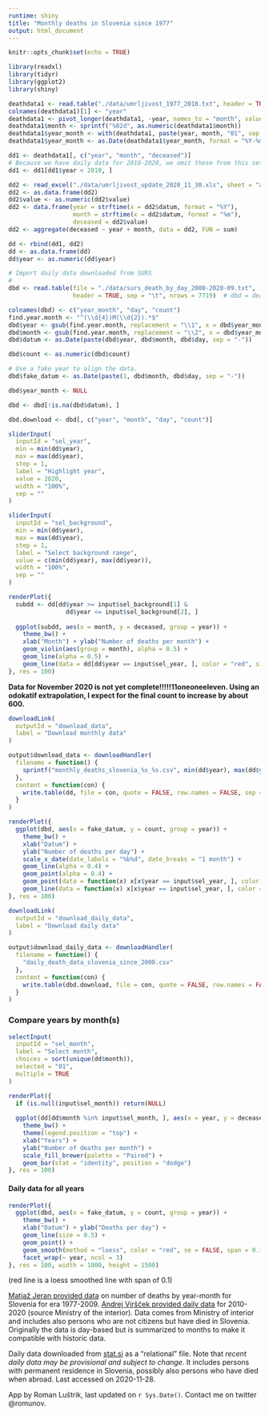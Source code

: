 ```yaml
---
runtime: shiny
title: "Monthly deaths in Slovenia since 1977"
output: html_document
---
```


```r
knitr::opts_chunk$set(echo = TRUE)

library(readxl)
library(tidyr)
library(ggplot2)
library(shiny)
```

```r
deathdata1 <- read.table("./data/umrljivost_1977_2018.txt", header = TRUE, sep = "\t", check.names = FALSE)
colnames(deathdata1)[1] <- "year"
deathdata1 <- pivot_longer(deathdata1, -year, names_to = "month", values_to = "deceased")
deathdata1$month <- sprintf("%02d", as.numeric(deathdata1$month))
deathdata1$year_month <- with(deathdata1, paste(year, month, "01", sep = "-"))
deathdata1$year_month <- as.Date(deathdata1$year_month, format = "%Y-%m-%d")

dd1 <- deathdata1[, c("year", "month", "deceased")]
# Because we have daily data for 2010-2020, we omit these from this set.
dd1 <- dd1[dd1$year < 2010, ]
```

```r
dd2 <- read_excel("./data/umrljivost_update_2020_11_30.xls", sheet = "adapted")  # 2010-2020
dd2 <- as.data.frame(dd2)
dd2$value <- as.numeric(dd2$value)
dd2 <- data.frame(year = strftime(x = dd2$datum, format = "%Y"),
                  month = strftime(x = dd2$datum, format = "%m"),
                  deceased = dd2$value)
dd2 <- aggregate(deceased ~ year + month, data = dd2, FUN = sum)
```

```r
dd <- rbind(dd1, dd2)
dd <- as.data.frame(dd)
dd$year <- as.numeric(dd$year)
```

```r
# Import daily data downloaded from SURS
# 
dbd <- read.table(file = "./data/surs_death_by_day_2000-2020-09.txt", 
                  header = TRUE, sep = "\t", nrows = 7719)  # dbd = death by day

colnames(dbd) <- c("year_month", "day", "count")
find.year.month <- "^(\\d{4})M(\\d{2}).*$"
dbd$year <- gsub(find.year.month, replacement = "\\1", x = dbd$year_month)
dbd$month <- gsub(find.year.month, replacement = "\\2", x = dbd$year_month)
dbd$datum <- as.Date(paste(dbd$year, dbd$month, dbd$day, sep = "-"))

dbd$count <- as.numeric(dbd$count)

# Use a fake year to align the data.
dbd$fake_datum <- as.Date(paste(1, dbd$month, dbd$day, sep = "-"))

dbd$year_month <- NULL

dbd <- dbd[!is.na(dbd$datum), ]

dbd.download <- dbd[, c("year", "month", "day", "count")]
```

```r
sliderInput(
  inputId = "sel_year",
  min = min(dd$year),
  max = max(dd$year),
  step = 1,
  label = "Highlight year",
  value = 2020,
  width = "100%",
  sep = ""
)

sliderInput(
  inputId = "sel_background",
  min = min(dd$year),
  max = max(dd$year),
  step = 1,
  label = "Select background range",
  value = c(min(dd$year), max(dd$year)),
  width = "100%",
  sep = ""
)
```

```r
renderPlot({
  subdd <- dd[dd$year >= input$sel_background[1] & 
                dd$year <= input$sel_background[2], ]
  
  ggplot(subdd, aes(x = month, y = deceased, group = year)) +
    theme_bw() +
    xlab("Month") + ylab("Number of deaths per month") +
    geom_violin(aes(group = month), alpha = 0.5) +
    geom_line(alpha = 0.5) +
    geom_line(data = dd[dd$year == input$sel_year, ], color = "red", size = 1)
}, res = 100)
```
<p><strong>Data for November 2020 is not yet complete!!!!!11oneoneeleven. Using an odokatif extrapolation, I expect for the final count to increase by about 600.</strong></p>
```r
downloadLink(
  outputId = "download_data",
  label = "Download monthly data"
)

output$download_data <- downloadHandler(
  filename = function() {
    sprintf("monthly_deaths_slovenia_%s_%s.csv", min(dd$year), max(dd$year))
  },
  content = function(con) {
    write.table(dd, file = con, quote = FALSE, row.names = FALSE, sep = ",")
  }
)
```

```r
renderPlot({
  ggplot(dbd, aes(x = fake_datum, y = count, group = year)) +
    theme_bw() +
    xlab("Datum") +
    ylab("Number of deaths per day") +
    scale_x_date(date_labels = "%b%d", date_breaks = "1 month") +
    geom_line(alpha = 0.4) +
    geom_point(alpha = 0.4) +
    geom_point(data = function(x) x[x$year == input$sel_year, ], color = "red") +
    geom_line(data = function(x) x[x$year == input$sel_year, ], color = "red")
}, res = 100)
```

```r
downloadLink(
  outputId = "download_daily_data",
  label = "Download daily data"
)

output$download_daily_data <- downloadHandler(
  filename = function() {
    "daily_death_data_slovenia_since_2000.csv"
  },
  content = function(con) {
    write.table(dbd.download, file = con, quote = FALSE, row.names = FALSE, sep = ",")
  }
)
```

### Compare years by month(s)
```r
selectInput(
  inputId = "sel_month",
  label = "Select month",
  choices = sort(unique(dd$month)),
  selected = "01",
  multiple = TRUE
)
```

```r
renderPlot({
  if (is.null(input$sel_month)) return(NULL)
  
  ggplot(dd[dd$month %in% input$sel_month, ], aes(x = year, y = deceased, fill = month)) +
    theme_bw() +
    theme(legend.position = "top") +
    xlab("Years") +
    ylab("Number of deaths per month") +
    scale_fill_brewer(palette = "Paired") +
    geom_bar(stat = "identity", position = "dodge")
}, res = 100)
```

#### Daily data for all years
```r
renderPlot({
  ggplot(dbd, aes(x = fake_datum, y = count, group = year)) +
    theme_bw() +
    xlab("Datum") + ylab("Deaths per day") +
    geom_line(size = 0.5) +
    geom_point() +
    geom_smooth(method = "loess", color = "red", se = FALSE, span = 0.1) +
    facet_wrap(~ year, ncol = 3)
}, res = 100, width = 1000, height = 1500)
```
(red line is a loess smoothed line with span of 0.1)

[Matjaž Jeran provided data](https://sledilnik.slack.com/archives/CV93RSH17/p1587931284356400) on number of deaths by year-month for Slovenia for era 1977-2009. [Andrej Viršček provided daily data](https://sledilnik.slack.com/archives/CV93RSH17/p1588680372152800?thread_ts=1587931284.356400&cid=CV93RSH17) for 2010-2020 (source Ministry of the interior). Data comes from Ministry of interior and includes also persons who are not citizens but have died in Slovenia. Originally the data is day-based but is summarized to months to make it compatible with historic data.

Daily data downloaded from [stat.si](https://pxweb.stat.si/SiStatData/pxweb/sl/Data/-/05L1018S.px) as a "relational" file. Note that _recent daily data may be provisional and subject to change_. It includes persons with permanent residence in Slovenia, possibly also persons who have died when abroad. Last accessed on 2020-11-28.

App by Roman Luštrik, last updated on `r Sys.Date()`. Contact me on twitter @romunov.